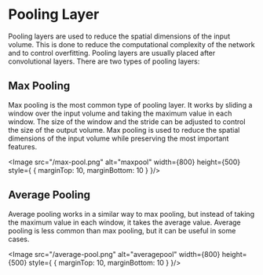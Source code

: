 
# Pooling Layer

Pooling layers are used to reduce the spatial dimensions of the input volume. This is done to reduce the computational complexity of the network and to control overfitting.
Pooling layers are usually placed after convolutional layers. There are two types of pooling layers:

## Max Pooling

Max pooling is the most common type of pooling layer. It works by sliding a window over the input volume and taking the maximum value in each window.
The size of the window and the stride can be adjusted to control the size of the output volume. Max pooling is used to reduce the spatial dimensions of the input volume while preserving the most important features.

<Image src="/max-pool.png" alt="maxpool" width={800} height={500} style={
    {
        marginTop: 10,
        marginBottom: 10
    }
}/>

## Average Pooling

Average pooling works in a similar way to max pooling, but instead of taking the maximum value in each window, it takes the average value.
Average pooling is less common than max pooling, but it can be useful in some cases.

<Image src="/average-pool.png" alt="averagepool" width={800} height={500} style={
    {
        marginTop: 10,
        marginBottom: 10
    }
}/>